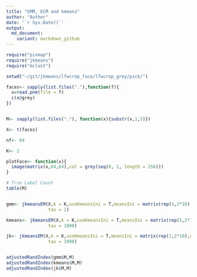 ```yaml
---
title: "GMM, ECM and kmeans"
author: "Author"
date: '`r Sys.Date()`'
output:
  md_document: 
    variant: markdown_github
---
```

```r
require("pixmap")
require("jkmeans")
require("mclust")

setwd("~/git/jkmeans/lfwcrop_face/lfwcrop_grey/pick/")

faces<- sapply(list.files("."),function(f){
  x=read.pnm(file = f)
  c(x@grey)
})


M<- sapply(list.files("."), function(x){substr(x,1,5)})

X<- t(faces)

nf<- 64

K<- 2

plotFace<- function(x){
  image(matrix(x,64,64),col = grey(seq(0, 1, length = 256)))
}

# True Label Count
table(M)


gmm<- jkmeansEM(X,k = K,useKmeansIni = T,meansIni = matrix(rep(1,2*10),nrow = 2),sigma2_ini = 0.1,fixW = F,
                tau = 1)

kmeans<- jkmeansEM(X,k = K,useKmeansIni = T,meansIni = matrix(rep(1,2*10),nrow = 2),sigma2_ini = 0.1,fixW = T,
                tau = 1000)

jk<- jkmeansEM(X,k = K,useKmeansIni = T,meansIni = matrix(rep(1,2*10),nrow = 2),sigma2_ini = 0.1,fixW = F,
                tau = 1000)


adjustedRandIndex(gmm$M,M)
adjustedRandIndex(kmeans$M,M)
adjustedRandIndex(jk$M,M)


```
